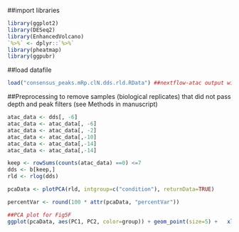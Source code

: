 ##import libraries
```r
library(ggplot2)
library(DESeq2)
library(EnhancedVolcano)
`%>%` <- dplyr::`%>%`
library(pheatmap)
library(ggpubr)
```

##load datafile
```r
load("consensus_peaks.mRp.clN.dds.rld.RData") ##nextflow-atac output with default parameters; datafile available at dbGAP repository associated with this manuscript
```

##Preprocessing to remove samples (biological replicates) that did not pass depth and peak filters (see Methods in manuscript)
```r
atac_data <- dds[, -6]
atac_data <- atac_data[, -6]
atac_data <- atac_data[, -2]
atac_data <- atac_data[,-10]
atac_data <- atac_data[,-14]
atac_data <- atac_data[,-14]

keep <- rowSums(counts(atac_data) ==0) <=7
dds <- b[keep,]
rld <- rlog(dds)

pcaData <- plotPCA(rld, intgroup=c("condition"), returnData=TRUE)

percentVar <- round(100 * attr(pcaData, "percentVar"))

##PCA plot for Fig5F
ggplot(pcaData, aes(PC1, PC2, color=group)) + geom_point(size=5) +   xlab(paste0("PC1: ",percentVar[1],"% variance")) +   ylab(paste0("PC2: ",percentVar[2],"% variance")) + coord_fixed() + labs(color = "Polarity") + theme_bw() + theme(panel.grid.major = element_blank(), panel.grid.minor = element_blank(), aspect.ratio = 1, axis.text = element_blank(), axis.ticks = element_blank(), axis.title = element_text(size = 20, face = "bold"), legend.title = element_text(size = 15, face = "bold"), legend.text = element_text(size = 12, face = "bold"))
```


